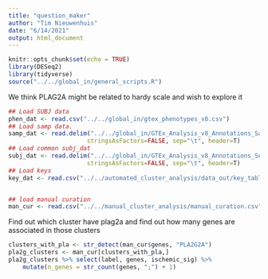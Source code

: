 ```yaml
---
title: "question_maker"
author: "Tim Nieuwenhuis"
date: "6/14/2021"
output: html_document
---
```


```r
knitr::opts_chunk$set(echo = TRUE)
library(DESeq2)
library(tidyverse)
source("../../global_in/general_scripts.R")
```

We think PLAG2A might be related to hardy scale and wish to explore it

```r

## Load SUBJ data
phen_dat <- read.csv("../../global_in/gtex_phenotypes_v8.csv")
## Load samp data.
samp_dat <- read.delim("../../global_in/GTEx_Analysis_v8_Annotations_SampleAttributesDS.txt", fill=T,
                      stringsAsFactors=FALSE, sep="\t", header=T)
## Load common subj_dat
subj_dat <- read.delim("../../global_in/GTEx_Analysis_v8_Annotations_SubjectPhenotypesDS.txt", fill=T,
                      stringsAsFactors=FALSE, sep="\t", header=T)
## Load keys 
key_dat <- read.csv("../../automated_cluster_analysis/data_out/key_table.csv")


## load manual curation
man_cur <- read.csv("../../manual_cluster_analysis/manual_curation.csv")

```


Find out which cluster have plag2a and find out how many genes are associated
in those clusters
```r
clusters_with_pla <- str_detect(man_cur$genes, "PLA2G2A")
pla2g_clusters <- man_cur[clusters_with_pla,]
pla2g_clusters %>% select(label, genes, ischemic_sig) %>%
    mutate(n_genes = str_count(genes, ";") + 1)


```


